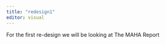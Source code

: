 ```yaml
---
title: "redesign1"
editor: visual
---
```


For the first re-design we will be looking at The MAHA Report 